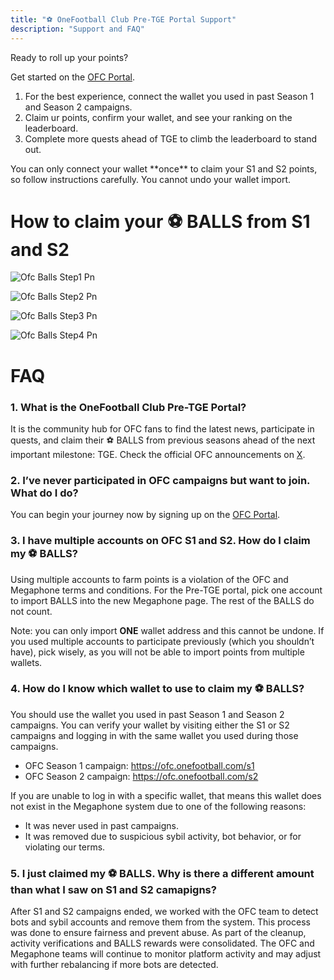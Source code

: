 ```yaml
---
title: "⚽️ OneFootball Club Pre-TGE Portal Support"
description: "Support and FAQ"
---
```


<Tip>
  Ready to roll up your points?

  Get started on the [OFC Portal](https://app.megaphone.xyz/pages/onefootballclub).

  1. For the best experience, connect the wallet you used in past Season 1 and Season 2 campaigns.
  2. Claim ur points, confirm your wallet, and see your ranking on the leaderboard.
  3. Complete more quests ahead of TGE to climb the leaderboard to stand out.
</Tip>

<Warning>
  You can only connect your wallet **once** to claim your S1 and S2 points, so follow instructions carefully. You cannot undo your wallet import.
</Warning>

# How to claim your ⚽️ BALLS from S1 and S2

![Ofc Balls Step1 Pn](/images/ofc-balls-step1.png)

![Ofc Balls Step2 Pn](/images/ofc-balls-step2.png)

![Ofc Balls Step3 Pn](/images/ofc-balls-step3.png)

![Ofc Balls Step4 Pn](/images/ofc-balls-step4.png)

# FAQ

### 1. What is the OneFootball Club Pre-TGE Portal?

It is the community hub for OFC fans to find the latest news, participate in quests, and claim their ⚽️ BALLS from previous seasons ahead of the next important milestone: TGE. Check the official OFC announcements on [X](https://x.com/ofc_the_club).

### 2. I’ve never participated in OFC campaigns but want to join. What do I do?

You can begin your journey now by signing up on the [OFC
Portal](https://app.megaphone.xyz/pages/onefootballclub).

### 3. I have multiple accounts on OFC  S1 and S2. How do I claim my ⚽️ BALLS?

Using multiple accounts to farm points is a violation of the OFC and Megaphone terms and conditions. For the Pre-TGE portal, pick one account to import BALLS into the new Megaphone page. The rest of the BALLS do not count.

Note: you can only import **ONE** wallet address and this cannot be undone. If you used multiple accounts to participate previously (which you shouldn’t have), pick wisely, as you will not be able to import points from multiple wallets.

### 4. How do I know which wallet to use to claim my ⚽️ BALLS?

You should use the wallet you used in past Season 1 and Season 2 campaigns. You
can verify your wallet by visiting either the S1 or S2 campaigns and logging in
with the same wallet you used during those campaigns.

- OFC Season 1 campaign: https://ofc.onefootball.com/s1
- OFC Season 2 campaign: https://ofc.onefootball.com/s2

If you are unable to log in with a specific wallet, that means this wallet does not exist in the Megaphone system due to one of the following reasons:

- It was never used in past campaigns.
- It was removed due to suspicious sybil activity, bot behavior, or for violating our terms.

### 5. I just claimed my ⚽️ BALLS. Why is there a different amount than what I saw on S1 and S2 camapigns?

After S1 and S2 campaigns ended, we worked with the OFC team to detect bots and
sybil accounts and remove them from the system. This process was done to ensure
fairness and prevent abuse. As part of the cleanup, activity verifications and
BALLS rewards were consolidated. The OFC and Megaphone teams will continue to
monitor platform activity and may adjust with further rebalancing if more bots
are detected.
